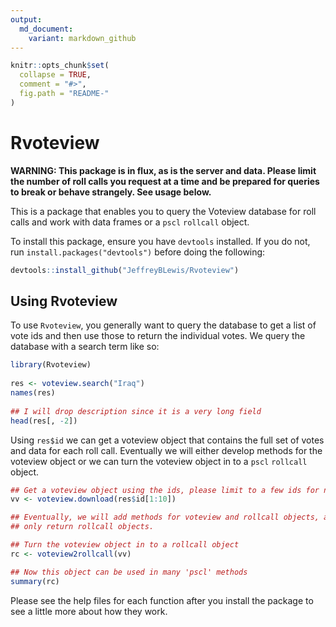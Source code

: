 ```yaml
---
output:
  md_document:
    variant: markdown_github
---
```

<!-- README.md is generated from README.Rmd. Please edit that file -->

```r
knitr::opts_chunk$set(
  collapse = TRUE,
  comment = "#>",
  fig.path = "README-"
)
```

# Rvoteview

**WARNING: This package is in flux, as is the server and data. Please limit the number of roll calls you request at a time and be prepared for queries to break or behave strangely. See usage below.**

This is a package that enables you to query the Voteview database for roll calls and work with data frames or a `pscl` `rollcall` object.

To install this package, ensure you have `devtools` installed. If you do not, run `install.packages("devtools")` before doing the following:
```R
devtools::install_github("JeffreyBLewis/Rvoteview")
```
  
## Using Rvoteview

To use `Rvoteview`, you generally want to query the database to get a list of vote ids and then use those to return the individual votes. We query the database with a search term like so:
```r
library(Rvoteview)
  
res <- voteview.search("Iraq")
names(res)
  
## I will drop description since it is a very long field
head(res[, -2])
```
Using `res$id` we can get a voteview object that contains the full set of votes and data for each roll call. Eventually we will either develop methods for the voteview object or we can turn the voteview object in to a `pscl` `rollcall` object.
```r
## Get a voteview object using the ids, please limit to a few ids for now!
vv <- voteview.download(res$id[1:10])

## Eventually, we will add methods for voteview and rollcall objects, and perhaps
## only return rollcall objects.

## Turn the voteview object in to a rollcall object
rc <- voteview2rollcall(vv)

## Now this object can be used in many 'pscl' methods
summary(rc)
```

Please see the help files for each function after you install the package to see a little more about how they work.
